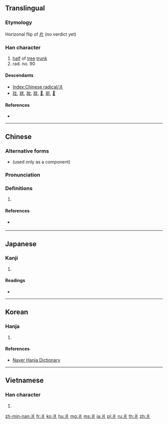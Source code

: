 ==Translingual==
{{stroke order|type=animate}}

===Etymology===
Horizonal flip of [[片]] (no verdict yet)

===Han character===
{{Han char|rn=90|rad=爿|as=00|sn=4|four=22200|canj=VLM}}

# [[half]] of [[tree]] [[trunk]]
# rad. no. 90

====Descendants====
* [[Index:Chinese radical/爿]]
* [[壯]], [[狀]], [[妝]], [[戕]], [[𢪇]], [[斨]], [[𧢼]]

====References====
* {{Han ref|kx=0691.090|dkj=19758|dj=1104.050|hdz=42374.010|uh=723F|ud=29247|bh=C962|bd=51554}}

----

==Chinese==
{{zh-forms}}

===Alternative forms===
* {{zh-l|丬}} (used only as a component)

===Pronunciation===
{{zh-pron
|m=qiáng
|c=baan2,baan6,coeng4
|h=pfs=chhòng
|mn=pêng
|w=
|mc=
|oc=y
|ma=|ma2=
|cat=n
}}

===Definitions===
{{zh-hanzi}}

# {{rfdef|lang=zh}}

====References====
* {{qualifier|Min Nan}} {{thcwd|1224}}

----

==Japanese==

===Kanji===
{{ja-kanji|grade=|rs=爿00}}

# {{defn|lang=ja|sort=爿00}}

====Readings====
* {{ja-readings|on=[[しょう]] (shō)|kun=[[だい]] (dai), [[きぎれ]] (kigire)}}

----

==Korean==

===Hanja===
{{ko-hanja|hangeul=장|rv=jang|mr=chang|y=cang|eumhun=나뭇조각}}

# {{defn|lang=ko|sort=爿00}}

====References====
*[http://hanja.naver.com/hanja?q=%E7%88%BF Naver Hanja Dictionary]

----

==Vietnamese==

===Han character===
{{vi-readings|rs=爿00| hanviet = tường}}

# {{defn|lang=vi|sort=爿00}}

[[Category:CJKV radicals| ]]

[[zh-min-nan:爿]]
[[fr:爿]]
[[ko:爿]]
[[hu:爿]]
[[mg:爿]]
[[ms:爿]]
[[ja:爿]]
[[pl:爿]]
[[ru:爿]]
[[th:爿]]
[[zh:爿]]